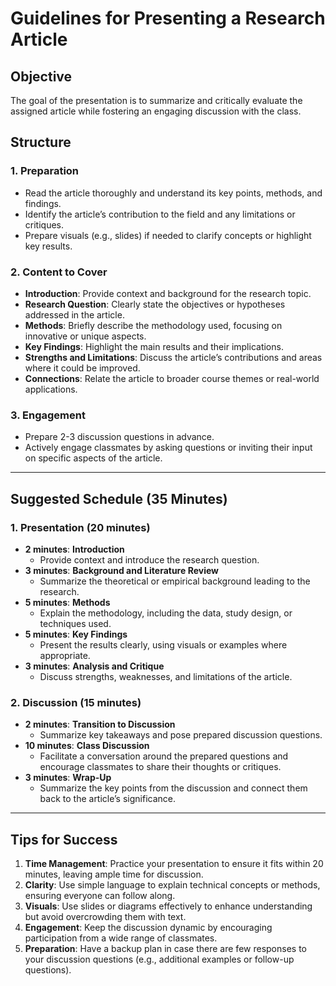 # Guidelines for Presenting a Research Article

## Objective
The goal of the presentation is to summarize and critically evaluate the assigned article while fostering an engaging discussion with the class.

## Structure
### 1. Preparation
- Read the article thoroughly and understand its key points, methods, and findings.
- Identify the article's contribution to the field and any limitations or critiques.
- Prepare visuals (e.g., slides) if needed to clarify concepts or highlight key results.

### 2. Content to Cover
- **Introduction**: Provide context and background for the research topic.
- **Research Question**: Clearly state the objectives or hypotheses addressed in the article.
- **Methods**: Briefly describe the methodology used, focusing on innovative or unique aspects.
- **Key Findings**: Highlight the main results and their implications.
- **Strengths and Limitations**: Discuss the article's contributions and areas where it could be improved.
- **Connections**: Relate the article to broader course themes or real-world applications.

### 3. Engagement
- Prepare 2-3 discussion questions in advance.
- Actively engage classmates by asking questions or inviting their input on specific aspects of the article.

---

## Suggested Schedule (35 Minutes)

### **1. Presentation (20 minutes)**
- **2 minutes**: **Introduction**
  - Provide context and introduce the research question.
- **3 minutes**: **Background and Literature Review**
  - Summarize the theoretical or empirical background leading to the research.
- **5 minutes**: **Methods**
  - Explain the methodology, including the data, study design, or techniques used.
- **5 minutes**: **Key Findings**
  - Present the results clearly, using visuals or examples where appropriate.
- **3 minutes**: **Analysis and Critique**
  - Discuss strengths, weaknesses, and limitations of the article.

### **2. Discussion (15 minutes)**
- **2 minutes**: **Transition to Discussion**
  - Summarize key takeaways and pose prepared discussion questions.
- **10 minutes**: **Class Discussion**
  - Facilitate a conversation around the prepared questions and encourage classmates to share their thoughts or critiques.
- **3 minutes**: **Wrap-Up**
  - Summarize the key points from the discussion and connect them back to the article's significance.

---

## Tips for Success
1. **Time Management**: Practice your presentation to ensure it fits within 20 minutes, leaving ample time for discussion.
2. **Clarity**: Use simple language to explain technical concepts or methods, ensuring everyone can follow along.
3. **Visuals**: Use slides or diagrams effectively to enhance understanding but avoid overcrowding them with text.
4. **Engagement**: Keep the discussion dynamic by encouraging participation from a wide range of classmates.
5. **Preparation**: Have a backup plan in case there are few responses to your discussion questions (e.g., additional examples or follow-up questions).
